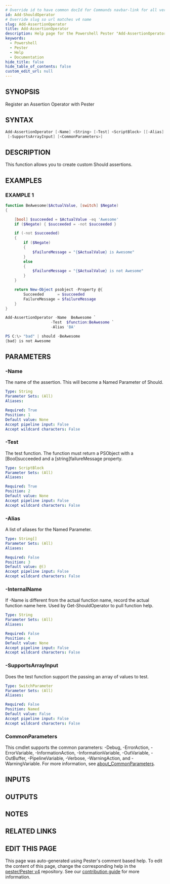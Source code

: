 ```yaml
---
# Override id to have common docId for Commands navbar-link for all versions
id: Add-ShouldOperator
# Override slug so url matches v4 name
slug: Add-AssertionOperator
title: Add-AssertionOperator
description: Help page for the Powershell Pester "Add-AssertionOperator" command
keywords:
  - Powershell
  - Pester
  - Help
  - Documentation
hide_title: false
hide_table_of_contents: false
custom_edit_url: null
---
```


## SYNOPSIS

Register an Assertion Operator with Pester

## SYNTAX

```powershell
Add-AssertionOperator [-Name] <String> [-Test] <ScriptBlock> [[-Alias] <String[]>] [[-InternalName] <String>]
 [-SupportsArrayInput] [<CommonParameters>]
```

## DESCRIPTION

This function allows you to create custom Should assertions.

## EXAMPLES

### EXAMPLE 1

```powershell
function BeAwesome($ActualValue, [switch] $Negate)
{

    [bool] $succeeded = $ActualValue -eq 'Awesome'
    if ($Negate) { $succeeded = -not $succeeded }

    if (-not $succeeded)
    {
        if ($Negate)
        {
            $failureMessage = "{$ActualValue} is Awesome"
        }
        else
        {
            $failureMessage = "{$ActualValue} is not Awesome"
        }
    }

    return New-Object psobject -Property @{
        Succeeded      = $succeeded
        FailureMessage = $failureMessage
    }
}

Add-AssertionOperator -Name  BeAwesome `
                    -Test  $function:BeAwesome `
                    -Alias 'BA'

PS C:\> "bad" | should -BeAwesome
{bad} is not Awesome
```

## PARAMETERS

### -Name

The name of the assertion.
This will become a Named Parameter of Should.

```yaml
Type: String
Parameter Sets: (All)
Aliases:

Required: True
Position: 1
Default value: None
Accept pipeline input: False
Accept wildcard characters: False
```

### -Test

The test function.
The function must return a PSObject with a [Bool]succeeded and a [string]failureMessage property.

```yaml
Type: ScriptBlock
Parameter Sets: (All)
Aliases:

Required: True
Position: 2
Default value: None
Accept pipeline input: False
Accept wildcard characters: False
```

### -Alias

A list of aliases for the Named Parameter.

```yaml
Type: String[]
Parameter Sets: (All)
Aliases:

Required: False
Position: 3
Default value: @()
Accept pipeline input: False
Accept wildcard characters: False
```

### -InternalName

If -Name is different from the actual function name, record the actual function name here.
Used by Get-ShouldOperator to pull function help.

```yaml
Type: String
Parameter Sets: (All)
Aliases:

Required: False
Position: 4
Default value: None
Accept pipeline input: False
Accept wildcard characters: False
```

### -SupportsArrayInput

Does the test function support the passing an array of values to test.

```yaml
Type: SwitchParameter
Parameter Sets: (All)
Aliases:

Required: False
Position: Named
Default value: False
Accept pipeline input: False
Accept wildcard characters: False
```

### CommonParameters

This cmdlet supports the common parameters: -Debug, -ErrorAction, -ErrorVariable, -InformationAction, -InformationVariable, -OutVariable, -OutBuffer, -PipelineVariable, -Verbose, -WarningAction, and -WarningVariable. For more information, see [about_CommonParameters](http://go.microsoft.com/fwlink/?LinkID=113216).

## INPUTS

## OUTPUTS

## NOTES

## RELATED LINKS

## EDIT THIS PAGE

This page was auto-generated using Pester's comment based help. To edit the content of this page, change the corresponding help in the [pester/Pester v4](https://github.com/pester/Pester/tree/rel/4.x.x) repository. See our [contribution guide](https://github.com/pester/docs#contributing) for more information.

